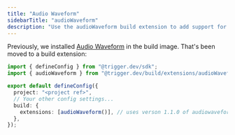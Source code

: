 ```yaml
---
title: "Audio Waveform"
sidebarTitle: "audioWaveform"
description: "Use the audioWaveform build extension to add support for Audio Waveform in your project"
---
```


Previously, we installed [Audio Waveform](https://github.com/bbc/audiowaveform) in the build image. That's been moved to a build extension:

```ts
import { defineConfig } from "@trigger.dev/sdk";
import { audioWaveform } from "@trigger.dev/build/extensions/audioWaveform";

export default defineConfig({
  project: "<project ref>",
  // Your other config settings...
  build: {
    extensions: [audioWaveform()], // uses verson 1.1.0 of audiowaveform by default
  },
});
```

